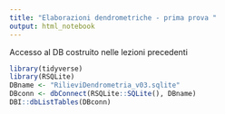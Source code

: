 ```yaml
---
title: "Elaborazioni dendrometriche - prima prova "
output: html_notebook
---
```


Accesso al DB costruito nelle lezioni precedenti

```r
library(tidyverse)
library(RSQLite)
DBname <- "RilieviDendrometria_v03.sqlite"
DBconn <- dbConnect(RSQLite::SQLite(), DBname)
DBI::dbListTables(DBconn)

```


